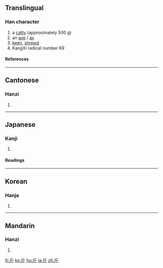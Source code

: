 {{see|觔}}

==Translingual==
{{Han stroke|[[Image:斤-order.gif]]}}
===Han character===
{{Han char|rn=69|rad=斤|as=00|sn=4|four=7222<sub>1</sub>|canj=竹一中 (HML)}}
# a [[catty]] (approximately 500 g)
# an [[axe]] / [[ax]]
# [[keen]], [[shrewd]]
# KangXi radical number 69
====References====
{{Han ref|kx=0479.040|dkj=13534|dj=0837.230|hdz=32022.010|uh=65A4|ud=26020|bh=A4E7|bd=42215}}

----

==Cantonese==
===Hanzi===
{{yue-hanzi|jyut=|y=gan1}}
# {{defn|Cantonese}}

----
==Japanese==
===Kanji===
{{ja-kanji|grade=c|rs=斤00}}
# {{defn|Japanese}} 
====Readings====
{{ja-readings|on=[[きん]] (kin), [[こん]] (kon)|kun=[[おの]] (ono)}}

----
==Korean==
===Hanja===
{{ko-hanja|hangeul=근|eumhun=|rv=geun|mr=kŭn|y=kun}}
# {{defn|Korean}}

----
==Mandarin==
===Hanzi===
{{cmn-hanzi|pin=[[jīn]] ([[jin1]])|wg=chin<sup>1</sup>}}
# {{defn|Mandarin}}

[[fr:斤]]
[[ko:斤]]
[[hu:斤]]
[[ja:斤]]
[[zh:斤]]